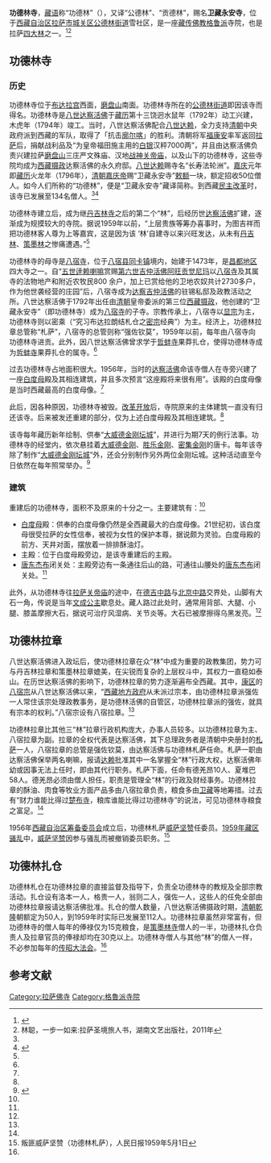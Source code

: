 {{Infobox Tibetan Buddhist monastery
|name =功德林寺
|image = 
|image size = 250px
|alt = 
|caption = 
|t=ཀུན་བདེ་གླིང
|w=kun bde gling
|to = 
|ipa={{IPA|}}
|z=
|thdl=
|e=
|tc=功德林寺
|s=功德林寺
|p=
|m=
|k=
|pushpin_map =
|latd = |latm = |lats = |latNS = 
|longd=|longm=|longs =| longEW =
|iso_region = 
|map_caption = 
|mapsize =
|location_country = 中国
|location = {{CHN}}[[西藏自治区|西藏自治区]][[拉萨市|拉萨市]][[城关区_(拉萨市)|城关区]]
|coordinates_display =
|founded_by = [[达察·益西罗桑丹贝贡布|达察·益西罗桑丹贝贡布]]
|date_founded =1792年－1794年
|date_renovated =
|sect = [[格鲁派|格鲁派]]
|mather =[[八宿寺|八宿寺]]<br>[[哲蚌寺|哲蚌寺]]果莽扎仓
|children =
|dedicated_to = 
|tulku =[[达察活佛|达察活佛]]
|head_lama = 
|head_mgh =
|no._of_monks = 
|architecture = 
|festivals =
|footnotes = 
}}

'''功德林寺'''，[[藏语|藏语]]称“功德林”（{{bo|z=ཀུན་བདེ་གླིང|w=kun bde gling}}），又译“公德林”、“贡德林”，赐名'''卫藏永安寺'''，位于[[西藏自治区|西藏自治区]][[拉萨市|拉萨市]][[城关区_(拉萨市)|城关区]][[公德林街道|公德林街道]]雪社区，是一座[[藏传佛教|藏传佛教]][[格鲁派|格鲁派]]寺院，也是拉萨[[四大林|四大林]]之一。<ref name=sdl>{{Cite web |url=http://www.tibet.cn/periodical/xzyj/2004/02/200705/t20070514_235691.html |title=布琼，拉萨四大“林”的历史由来，西藏研究2004年第2期 |accessdate=2013-08-12 |archive-date=2013-08-07 |archive-url=https://archive.is/20130807172027/http://www.tibet.cn/periodical/xzyj/2004/02/200705/t20070514_235691.html |dead-url=no }}</ref><ref name=lin>林聪，一步一如来:拉萨圣境旅人书，湖南文艺出版社，2011年</ref>

==功德林寺==
===历史===
功德林寺位于[[布达拉宫|布达拉宫]]西面，[[磨盘山_(拉萨)|磨盘山]]南面。功德林寺所在的[[公德林街道|公德林街道]]即因该寺而得名。功德林寺是[[达察·益西罗桑丹贝贡布|八世达察活佛]]于[[藏历|藏历]]第十三饶迥水鼠年（1792年）动工兴建，木虎年（1794年）竣工。当时，八世达察活佛配合[[八世达赖|八世达赖]]，全力支持[[清朝|清朝]]中央政府派到西藏的军队，取得了「抗击[[廓尔喀|廓尔喀]]」的胜利。清朝将军[[福康安|福康安]]率军返回[[拉萨|拉萨]]后，捐献战利品及“为皇帝福田施主用的[[白银|白银]]汉秤7000两”，并且由达察活佛负责兴建拉萨[[磨盘山_(拉萨)|磨盘山]]三庄严文殊庙、汉地[[战神|战神]][[拉萨关帝庙|关帝庙]]，以及山下的功德林寺，这些寺院均成为[[西藏摄政|西藏摄政]]达察活佛的永久府邸。[[八世达赖|八世达赖]]赐寺名“长寿法轮洲”。[[嘉庆|嘉庆]]元年即[[藏历|藏历]]火龙年（1796年），[[清朝|清朝]][[嘉庆帝|嘉庆帝]]赐“卫藏永安寺”[[敕额|敕额]]一块，额定招收50位僧人。如今人们所称的“功德林”，便是“卫藏永安寺”藏译简称。到西藏[[民主改革|民主改革]]时，该寺已发展至134名僧人。<ref name=sdl/><ref name=zgmzzjw>{{Cite web |url=http://www.mzb.com.cn/html/Home/report/330068-1.htm |title=拉萨功德林寺，中国民族宗教网，2012-09-14 |accessdate=2013-08-12 |archive-date=2012-11-18 |archive-url=https://web.archive.org/web/20121118164026/http://mzb.com.cn/html/Home/report/330068-1.htm |dead-url=no }}</ref>

功德林寺建立后，成为继[[丹吉林|丹吉林寺]]之后的第二个“林”，后经历世[[达察活佛|达察活佛]]扩建，逐渐成为规摸较大的寺院。据说1959年以前，“上层贵族等筹办喜事时，为图吉祥而把功德林客人尊为上等嘉宾，这是因为该 ‘林’自建寺以来兴旺发达，从未有[[丹吉林|丹吉林]]、[[策墨林寺|策墨林]]之惨痛遭遇。”<ref name=sdl/>

功德林寺的母寺是[[八宿寺|八宿寺]]，位于[[八宿县|八宿县]][[同卡镇|同卡镇]]境内，始建于1473年，是[[昌都地区|昌都地区]]四大寺之一。自“[[五世达赖|五世逹赖喇嘛]]赏赐[[达察·阿旺工曲尼玛|第六世吉仲活佛阿旺贡觉尼玛]]以[[八宿寺|八宿寺]]及其属寺的法物地产和附近农牧民800 余户，加上已赏给他的卫地农奴共计2730多户，作为他世袭经营的庄园”后，八宿寺成为[[达察活佛|达察吉仲活佛]]的驻锡私邸及政教活动之所。八世达察活佛于1792年出任由[[清朝|清朝]]皇帝委派的第三位[[西藏摄政|西藏摄政]]，他创建的“卫藏永安寺”（即功德林寺）成为[[八宿寺|八宿寺]]的子寺。宗教传承上，八宿寺以[[显宗|显宗]]为主，功德林寺则以密乘（“究习布达拉朗结札仓之[[密宗|密宗]]经典”）为主。经济上，功德林拉章总管称“札萨”，八宿寺的总管则称“强佐钦莫”，1959年以前，每年由八宿寺向功德林寺进贡。此外，因八世达察活佛曾求学于[[哲蚌寺|哲蚌寺]]果莽扎仓，使得功德林寺成为[[哲蚌寺|哲蚌寺]]果莽扎仓的属寺。<ref name=sdl/>

过去功德林寺占地面积很大。1956年，当时的[[达察活佛|达察活佛]]命该寺僧人在寺旁兴建了一座[[白度母|白度母]]殿及其相连建筑，并且多次预言“这座殿将来很有用”。该殿的白度母像是当时西藏最高的白度母像。<ref name=lin/>

此后，因各种原因，功德林寺被毁。[[改革开放|改革开放]]后，寺院原来的主体建筑一直没有归还该寺。后来被发还重建的部分，仅为上述白度母殿及其相连建筑。<ref name=lin/>

该寺每年藏历新年绘制、供奉“[[大威德金刚|大威德金刚]][[坛城|坛城]]”，并进行为期7天的例行法事。功德林寺的经堂内，依次悬挂着[[大威德金刚|大威德金刚]]、[[胜乐金刚|胜乐金刚]]、[[密集金刚|密集金刚]]的唐卡。每年该寺除了制作“[[大威德金刚|大威德金刚]][[坛城|坛城]]”外，还会分别制作另外两位金刚坛城。这种活动直至今日依然在每年照常举办。<ref>{{Cite web |url=http://fo.ifeng.com/news/detail_2012_03/02/12918960_0.shtml |title=彩砂金刚坛城绘制完成 藏历新年公德林寺依惯例供奉，凤凰网，2012年03月02日 |accessdate=2013年8月12日 |archive-date=2016年3月4日 |archive-url=https://web.archive.org/web/20160304201631/http://fo.ifeng.com/news/detail_2012_03/02/12918960_0.shtml |dead-url=no }}</ref>

===建筑===
重建后的功德林寺，面积不及原来的十分之一。主要建筑有：<ref name=lin/>
*[[白度母|白度母]]殿：供奉的白度母像仍然是全西藏最大的白度母像。21世纪初，该白度母很受拉萨的女性信奉，被视为女性的保护本尊，据说颇为灵验。白度母殿的前方、天井对面，摆放着一排排酥油灯。
*主殿：位于白度母殿旁边，是该寺重建后的主殿。
*[[唐东杰布|唐东杰布]]闭关处：主殿旁边有一条通往后山的路，可通往山腰处的[[唐东杰布|唐东杰布]]闭关处。<ref name=lin/>

此外，从功德林寺往[[拉萨关帝庙|拉萨关帝庙]]的途中，在[[德吉中路|德吉中路]]与[[北京中路|北京中路]]交界处，山脚有大石一角，传说是当年[[文成公主|文成公主]]歇息处。藏人路过此处时，通常用背部、大腿、小腿、膝盖摩擦大石，据说可治疗风湿病、关节炎等。大石已被摩擦得乌黑发亮。<ref name=lin/>

==功德林拉章==
八世达察活佛进入政坛后，使功德林拉章在众“林”中成为重要的政教集团，势力可与丹吉林拉章和策墨林拉章媲美，在尖锐而复杂的上层权斗中，其权力一直稳如泰山。在历世达察活佛的影响下，功德林拉章的势力逐渐遍布全西藏。其中，[[康区|康区]]的[[八宿宗|八宿宗]]从八世达察活佛以来，“[[噶厦|西藏地方政府]]从未派过宗本，由功德林拉章派强佐一人常住该宗处理政教事务，是功德林活佛的自管区，功德林拉章派的强佐，就具有宗本的权利。”八宿宗设有八宿拉章。<ref name=sdl/>

功德林拉章比其他三“林”拉章行政机构庞大，办事人员较多。以功德林拉章为主、八宿拉章为副。拉章的全权代表是达察活佛，其下总理政务者是清朝中央册封的[[札萨|札萨]]一人，八宿拉章的总管是强佐钦莫，由达察活佛与功德林札萨任命。札萨一职由达察活佛保举两名喇嘛，报请[[达赖|达赖]]批准其中一名掌握全“林”行政大权，达察活佛年幼或因事无法上任时，即由其代行职务。札萨下面，任命有德羌昂10人、夏堆巴58人。德羌昂必须由僧人担任，职责是管理全“林”的行政及财经事务。功德林拉章的酥油、肉食等牧业方面产品多由八宿拉章负责，粮食多由[[卫藏|卫藏]]等地筹措。过去有“财力谁能比得过[[楚布寺|楚布寺]]，粮库谁能比得过功德林寺”的说法，可见功德林寺粮食之富足。<ref name=sdl/>

1956年[[西藏自治区筹备委员会|西藏自治区筹备委员会]]成立后，功德林札萨[[威萨坚赞|威萨坚赞]]任委员。[[1959年藏区骚乱|1959年藏区骚乱]]中，[[威萨坚赞|威萨坚赞]]因参与骚乱而被撤销委员职务。<ref>叛匪威萨坚赞（功德林札萨），人民日报1959年5月1日</ref>

==功德林扎仓==
功德林札仓在功德林拉章的直接监督及指导下，负责全功德林寺的教规及全部宗教活动。扎仓设有洛本一人，格贵一人，翁则二人，强佐一人，这些人的任免全部由功德林拉章报请达察活佛批准。扎仓的僧人数量，八世达察活佛摄政时期，[[清朝|清朝]][[乾隆|乾隆]]朝额定为50人，到1959年时实际已发展至112人。功德林拉章虽然非常富有，但功德林寺的僧人每年的俸禄仅为15克粮食，是[[策墨林寺|策墨林寺]]僧人的一半，功德林扎仓负责人及拉章官员的俸禄却均在30克以上。功德林寺僧人与其他“林”的僧人一样，不必参加每年的[[传昭大法会|传昭大法会]]。<ref name=sdl/>

==参考文献==
{{reflist}}

{{拉萨地标}}
[[Category:拉萨佛寺|Category:拉萨佛寺]]
[[Category:格魯派寺院|Category:格魯派寺院]]